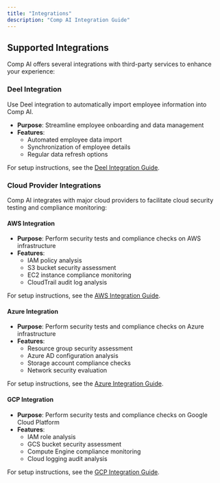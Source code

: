 ```yaml
---
title: "Integrations"
description: "Comp AI Integration Guide"
---
```


## Supported Integrations

Comp AI offers several integrations with third-party services to enhance your experience:

### Deel Integration

Use Deel integration to automatically import employee information into Comp AI.

- **Purpose**: Streamline employee onboarding and data management
- **Features**:
  - Automated employee data import
  - Synchronization of employee details
  - Regular data refresh options

For setup instructions, see the [Deel Integration Guide](/integrations/deel).

### Cloud Provider Integrations

Comp AI integrates with major cloud providers to facilitate cloud security testing and compliance monitoring:

#### AWS Integration

- **Purpose**: Perform security tests and compliance checks on AWS infrastructure
- **Features**:
  - IAM policy analysis
  - S3 bucket security assessment
  - EC2 instance compliance monitoring
  - CloudTrail audit log analysis

For setup instructions, see the [AWS Integration Guide](/integrations/aws).

#### Azure Integration

- **Purpose**: Perform security tests and compliance checks on Azure infrastructure
- **Features**:
  - Resource group security assessment
  - Azure AD configuration analysis
  - Storage account compliance checks
  - Network security evaluation

For setup instructions, see the [Azure Integration Guide](/integrations/azure).

#### GCP Integration

- **Purpose**: Perform security tests and compliance checks on Google Cloud Platform
- **Features**:
  - IAM role analysis
  - GCS bucket security assessment
  - Compute Engine compliance monitoring
  - Cloud logging audit analysis

For setup instructions, see the [GCP Integration Guide](/integrations/gcp).
